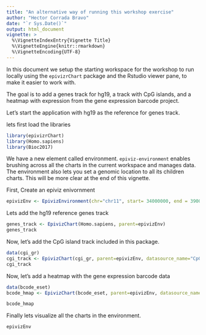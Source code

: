 ```yaml
---
title: "An alternative way of running this workshop exercise"
author: "Hector Corrada Bravo"
date: "`r Sys.Date()`"
output: html_document
vignette: >
  %\VignetteIndexEntry{Vignette Title}
  %\VignetteEngine{knitr::rmarkdown}
  %\VignetteEncoding{UTF-8}
---
```


In this document we setup the starting workspace for the workshop to run locally using the `epivizrChart` package and the Rstudio viewer pane, to make it easier to work with.

The goal is to add a genes track for hg19, a track with CpG islands, and a heatmap with expression from the gene expression barcode project.

Let's start the application with hg19 as the reference for genes track. 

lets first load the libraries
```r
library(epivizrChart)
library(Homo.sapiens)
library(Bioc2017)
```

We have a new element called environment. `epiviz-environment` enables brushing across all the charts in the current workspace and manages data. The environment also lets you set a genomic location to all its children charts. This will be more clear at the end of this vignette. 

First, Create an epiviz enivornment

```r
epivizEnv <- EpivizEnvironment(chr="chr11", start= 34000000, end = 39000000)
```

Lets add the hg19 reference genes track

```r
genes_track <- EpivizChart(Homo.sapiens, parent=epivizEnv)
genes_track
```

Now, let's add the CpG island track included in this package.

```r
data(cgi_gr)
cgi_track <- EpivizChart(cgi_gr, parent=epivizEnv, datasource_name="CpG Islands")
cgi_track
```

Now, let's add a heatmap with the gene expression barcode data

```r
data(bcode_eset)
bcode_hmap <- EpivizChart(bcode_eset, parent=epivizEnv, datasource_name="Gene Expression Barcode", chart="HeatmapPlot")

bcode_hmap
```

Finally lets visualize all the charts in the environment.
```r
epivizEnv
```
